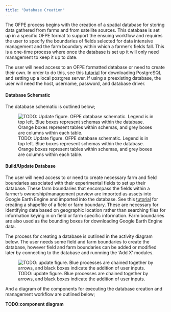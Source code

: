 ```yaml
---
title: "Database Creation"
---
```

The OFPE process begins with the creation of a spatial database for storing data gathered from farms and from satellite sources. This database is set up in  a specific OFPE format to support the ensuing workflow and requires the user to specify the boundaries of fields selected for data intensive management and the farm boundary within which a farmer's fields fall. This is a one-time process where once the database is set up it will only need management to keep it up to date.

The user will need access to an OFPE formatted database or need to create their own. In order to do this, see this [tutorial](postgres_setup.html) for downloading PostgreSQL and setting up a local postgres server. If using a preexisting database, the user will need the host, username, password, and database driver.

#### Database Schematic
The database schematic is outlined below;

![TODO: Update figure. OFPE database schematic. Legend is in top left. Blue boxes represent schemas within the database. Orange boxes represent tables within schemas, and grey boxes are columns within each table.](diagrams/ofpe_db_schema.png)

#### Build/Update Database
The user will need access to or need to create necessary farm and field boundaries associated with their experimental fields to set up their database. These farm boundaries that encompass the fields within a farmer's ownership/management purview are imported as assets into Google Earth Engine and imported into the database. See this [tutorial](create_shp_qgis.html) for creating a shapefile of a field or farm boundary. These are necessary for identifying data based on geographic location rather than searching files for information keying in on field or farm specific information. Farm boundaries are also used as the bounding boxes for downloading Google Earth Engine data.

The process for creating a database is outlined in the activity diagram below. The user needs some field and farm boundaries to create the database, however field and farm boundaries can be added or modified later by connecting to the database and runnning the 'Add X' modules.

![TODO: update figure. Blue processes are chained together by arrows, and black boxes indicate the addition of user inputs.](diagrams/ofpe_db_mgmt.png)

And a diagram of the components for executing the database creation and management workflow are outlined below;

**TODO:component diagram**

